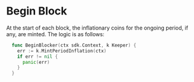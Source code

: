 



# Begin Block

At the start of each block, the inflationary coins for the ongoing period, if any, are minted. The logic is as follows:

```go
  func BeginBlocker(ctx sdk.Context, k Keeper) {
    err := k.MintPeriodInflation(ctx)
    if err != nil {
      panic(err)
    }
  }
```

